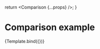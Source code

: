 


<Meta
  title="Comparison"
  component={Gantt}
/>

  return <Comparison {...props} />;
}

# Comparison example

<Story name="Comparison">
  {Template.bind({})}
</Story>
